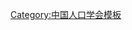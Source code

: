 {{Navbox
| name   = 中国人口学会第二届理事会
| title  = [[中国人口学会]]第二届理事会
| above  = ？－1990年1月
| bodyclass = hlist
| group1 = 会长
| list1  = [[许涤新|{{Box|许涤新}}]]
| group2 = 副会长
| list2  = 
* [[宋健|宋　健]]
* [[李成瑞]]
* [[刘铮|刘　铮]]
* [[陈道|陈　道]]
| group3 = 常务理事
| list3  = 
* [[刘铮|刘　铮]]
* [[冯立天]]
* [[孙兢新]]
* [[沙吉才]]
* [[宋健|宋　健]]
* [[李成瑞]]
* [[邬沧萍]]
* [[李宏规]]
* [[陈道|陈　道]]
* [[张法英]]
* [[张敏才]]
* [[张纯元]]
* [[王连城]]
| group4 = 秘书长
| list4  = [[邬沧萍]]
| group5 = 副秘书长
| list5  = 
* [[沙吉才]]
* [[李宏规]]
| group6 = 顾问
| list6  = 
* [[钱信忠]]
* [[胡煥庸]]
* [[吴阶平]]
* [[钟惠澜]]
* [[栗秀真]]
* [[严仁英]]
* [[卓炯|{{Box|卓　炯}}]]
* [[季宗权|{{Box|季宗权}}]]
| below  = 标注：{{Box|任内逝世}}
}}<noinclude>
{{collapsible option}}
[[Category:中国人口学会模板]]
</noinclude>